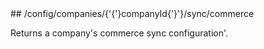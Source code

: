 
<MethodPill method="get" />
## /config/companies/{'{'}companyId{'}'}/sync/commerce

Returns a company's commerce sync configuration'.
